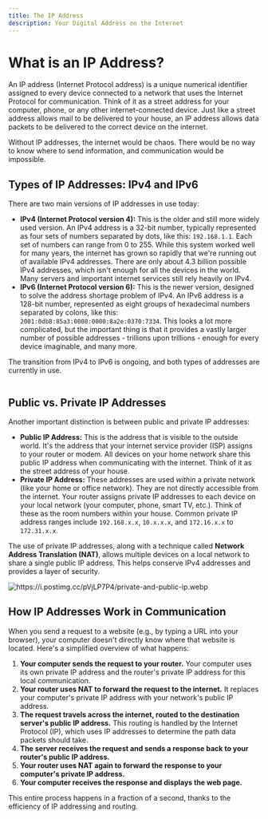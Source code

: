 ```yaml
---
title: The IP Address
description: Your Digital Address on the Internet
---
```


# What is an IP Address?

An IP address (Internet Protocol address) is a unique numerical identifier assigned to every device connected to a network that uses the Internet Protocol for communication.
Think of it as a street address for your computer, phone, or any other internet-connected device.
Just like a street address allows mail to be delivered to your house, an IP address allows data packets to be delivered to the correct device on the internet.

Without IP addresses, the internet would be chaos.
There would be no way to know where to send information, and communication would be impossible.

## Types of IP Addresses: IPv4 and IPv6

There are two main versions of IP addresses in use today:

- **IPv4 (Internet Protocol version 4):** This is the older and still more widely used version.
  An IPv4 address is a 32-bit number, typically represented as four sets of numbers separated by dots, like this: `192.168.1.1`.
  Each set of numbers can range from 0 to 255.
  While this system worked well for many years, the internet has grown so rapidly that we're running out of available IPv4 addresses.
  There are only about 4.3 billion possible IPv4 addresses, which isn't enough for all the devices in the world.
  Many servers and important internet services still rely heavily on IPv4.
- **IPv6 (Internet Protocol version 6):** This is the newer version, designed to solve the address shortage problem of IPv4.
  An IPv6 address is a 128-bit number, represented as eight groups of hexadecimal numbers separated by colons, like this: `2001:0db8:85a3:0000:0000:8a2e:0370:7334`.
  This looks a lot more complicated, but the important thing is that it provides a vastly larger number of possible addresses - trillions upon trillions - enough for every device imaginable, and many more.

The transition from IPv4 to IPv6 is ongoing, and both types of addresses are currently in use.

<img src="https://i.postimg.cc/gkNFpqL1/ip-types.webp" alt="" className="max-w-xl w-full rounded-xl mx-auto" />

## Public vs. Private IP Addresses

Another important distinction is between public and private IP addresses:

- **Public IP Address:** This is the address that is visible to the outside world.
  It's the address that your internet service provider (ISP) assigns to your router or modem.
  All devices on your home network share this public IP address when communicating with the internet.
  Think of it as the street address of your house.
- **Private IP Address:** These addresses are used _within_ a private network (like your home or office network).
  They are not directly accessible from the internet.
  Your router assigns private IP addresses to each device on your local network (your computer, phone, smart TV, etc.).
  Think of these as the room numbers within your house.
  Common private IP address ranges include `192.168.x.x`, `10.x.x.x`, and `172.16.x.x` to `172.31.x.x`.

The use of private IP addresses, along with a technique called **Network Address Translation (NAT)**, allows multiple devices on a local network to share a single public IP address.
This helps conserve IPv4 addresses and provides a layer of security.

<img src="" alt="https://i.postimg.cc/pVjLP7P4/private-and-public-ip.webp" className="max-w-xl w-full rounded-xl mx-auto" />

## How IP Addresses Work in Communication

When you send a request to a website (e.g., by typing a URL into your browser), your computer doesn't directly know where that website is located.
Here's a simplified overview of what happens:

1.  **Your computer sends the request to your router.** Your computer uses its own private IP address and the router's private IP address for this local communication.
2.  **Your router uses NAT to forward the request to the internet.** It replaces your computer's private IP address with your network's public IP address.
3.  **The request travels across the internet, routed to the destination server's public IP address.** This routing is handled by the Internet Protocol (IP), which uses IP addresses to determine the path data packets should take.
4.  **The server receives the request and sends a response back to your router's public IP address.**
5.  **Your router uses NAT again to forward the response to your computer's private IP address.**
6.  **Your computer receives the response and displays the web page.**

This entire process happens in a fraction of a second, thanks to the efficiency of IP addressing and routing.
